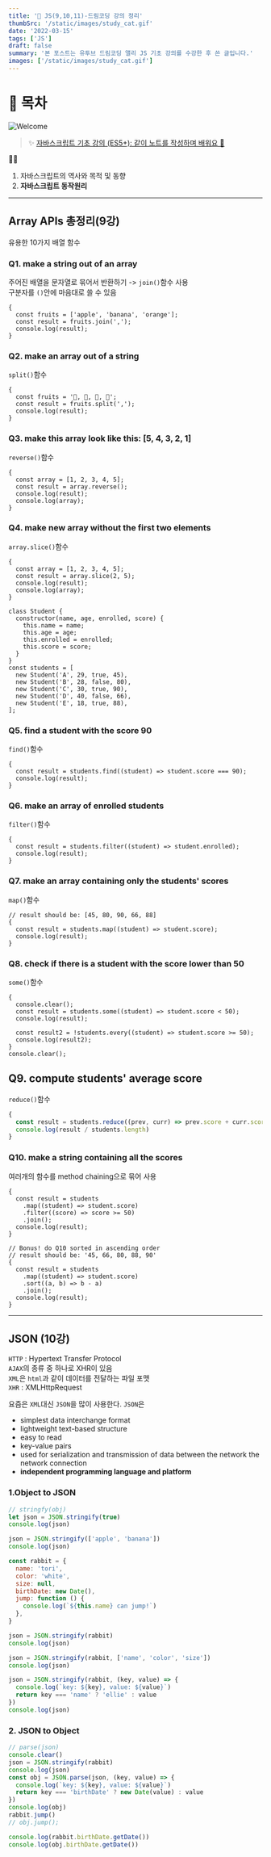 ```yaml
---
title: '🎉 JS(9,10,11)-드림코딩 강의 정리'
thumbSrc: '/static/images/study_cat.gif'
date: '2022-03-15'
tags: ['JS']
draft: false
summary: '본 포스트는 유투브 드림코딩 앨리 JS 기초 강의를 수강한 후 쓴 글입니다.'
images: ['/static/images/study_cat.gif']
---
```


# 📌 목차

![Welcome](/static/images/study_cat.gif)

> ✨ [자바스크립트 기초 강의 (ES5+): 같이 노트를 작성하며 배워요 📒](https://www.youtube.com/playlist?list=PLv2d7VI9OotTVOL4QmPfvJWPJvkmv6h-2)

💁🏻

1.  자바스크립트의 역사와 목적 및 동향
2.  **자바스크립트 동작원리**

---

## Array APIs 총정리(9강)

유용한 10가지 배열 함수

### Q1. make a string out of an array

주어진 배열을 문자열로 묶어서 반환하기 -> `join()`함수 사용<br/>
구분자를 `()`안에 마음대로 쓸 수 있음

```JS
{
  const fruits = ['apple', 'banana', 'orange'];
  const result = fruits.join(',');
  console.log(result);
}
```

### Q2. make an array out of a string

`split()`함수

```JS
{
  const fruits = '🍎, 🥝, 🍌, 🍒';
  const result = fruits.split(',');
  console.log(result);
}
```

### Q3. make this array look like this: [5, 4, 3, 2, 1]

`reverse()`함수

```JS
{
  const array = [1, 2, 3, 4, 5];
  const result = array.reverse();
  console.log(result);
  console.log(array);
}
```

### Q4. make new array without the first two elements

`array.slice()`함수

```JS
{
  const array = [1, 2, 3, 4, 5];
  const result = array.slice(2, 5);
  console.log(result);
  console.log(array);
}

class Student {
  constructor(name, age, enrolled, score) {
    this.name = name;
    this.age = age;
    this.enrolled = enrolled;
    this.score = score;
  }
}
const students = [
  new Student('A', 29, true, 45),
  new Student('B', 28, false, 80),
  new Student('C', 30, true, 90),
  new Student('D', 40, false, 66),
  new Student('E', 18, true, 88),
];
```

### Q5. find a student with the score 90

`find()`함수

```JS
{
  const result = students.find((student) => student.score === 90);
  console.log(result);
}
```

### Q6. make an array of enrolled students

`filter()`함수

```JS
{
  const result = students.filter((student) => student.enrolled);
  console.log(result);
}
```

### Q7. make an array containing only the students' scores

`map()`함수

```JS
// result should be: [45, 80, 90, 66, 88]
{
  const result = students.map((student) => student.score);
  console.log(result);
}
```

### Q8. check if there is a student with the score lower than 50

`some()`함수

```JS
{
  console.clear();
  const result = students.some((student) => student.score < 50);
  console.log(result);

  const result2 = !students.every((student) => student.score >= 50);
  console.log(result2);
}
console.clear();
```

## Q9. compute students' average score

`reduce()`함수

```js
{
  const result = students.reduce((prev, curr) => prev.score + curr.score)
  console.log(result / students.length)
}
```

### Q10. make a string containing all the scores

여러개의 함수를 method chaining으로 묶어 사용

```JS
{
  const result = students
    .map((student) => student.score)
    .filter((score) => score >= 50)
    .join();
  console.log(result);
}

// Bonus! do Q10 sorted in ascending order
// result should be: '45, 66, 80, 88, 90'
{
  const result = students
    .map((student) => student.score)
    .sort((a, b) => b - a)
    .join();
  console.log(result);
}
```

---

## JSON (10강)

`HTTP` : Hypertext Transfer Protocol<br/>
`AJAX`의 종류 중 하나로 XHR이 있음<br/>
`XML`은 `html`과 같이 데이터를 전달하는 파일 포맷<br/>
`XHR` : XMLHttpRequest<br/>

요즘은 `XML`대신 `JSON`을 많이 사용한다.
`JSON`은

- simplest data interchange format
- lightweight text-based structure
- easy to read
- key-value pairs
- used for serialization and transmission of data between the
  network the network connection
- **independent programming language and platform**

### 1.Object to JSON

```js
// stringfy(obj)
let json = JSON.stringify(true)
console.log(json)

json = JSON.stringify(['apple', 'banana'])
console.log(json)

const rabbit = {
  name: 'tori',
  color: 'white',
  size: null,
  birthDate: new Date(),
  jump: function () {
    console.log(`${this.name} can jump!`)
  },
}

json = JSON.stringify(rabbit)
console.log(json)

json = JSON.stringify(rabbit, ['name', 'color', 'size'])
console.log(json)

json = JSON.stringify(rabbit, (key, value) => {
  console.log(`key: ${key}, value: ${value}`)
  return key === 'name' ? 'ellie' : value
})
console.log(json)
```

### 2. JSON to Object

```js
// parse(json)
console.clear()
json = JSON.stringify(rabbit)
console.log(json)
const obj = JSON.parse(json, (key, value) => {
  console.log(`key: ${key}, value: ${value}`)
  return key === 'birthDate' ? new Date(value) : value
})
console.log(obj)
rabbit.jump()
// obj.jump();

console.log(rabbit.birthDate.getDate())
console.log(obj.birthDate.getDate())
```
